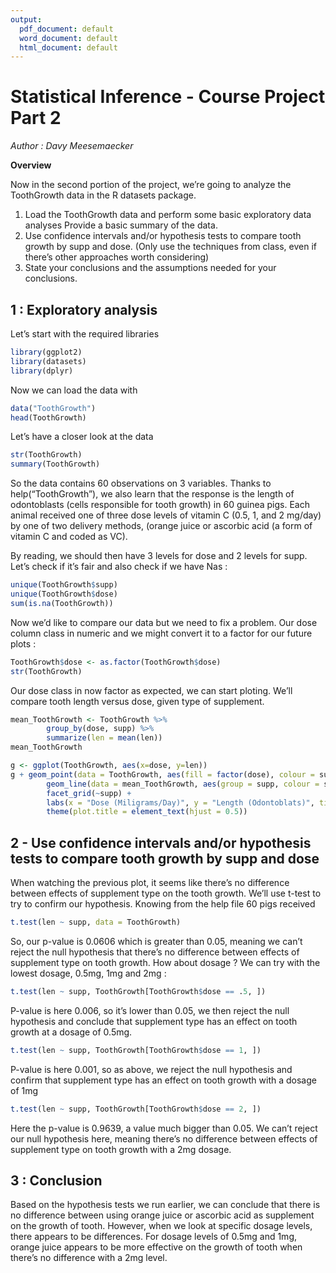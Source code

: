 ```yaml
---
output:
  pdf_document: default
  word_document: default
  html_document: default
---
```

**Statistical Inference - Course Project Part 2**
=================================================

*Author : Davy Meesemaecker*

**Overview**

Now in the second portion of the project, we're going to analyze the ToothGrowth data in the R datasets package.

1. Load the ToothGrowth data and perform some basic exploratory data analyses
   Provide a basic summary of the data.
2. Use confidence intervals and/or hypothesis tests to compare tooth growth by supp and dose. (Only use    the techniques from class, even if there's other approaches worth considering)
3. State your conclusions and the assumptions needed for your conclusions.

1 : Exploratory analysis
------------------------

Let's start with the required libraries
```r
library(ggplot2)
library(datasets)
library(dplyr)
```

Now we can load the data with
```r
data("ToothGrowth")
head(ToothGrowth)
```

Let's have a closer look at the data
```r
str(ToothGrowth)
summary(ToothGrowth)
```

So the data contains 60 observations on 3 variables. Thanks to help("ToothGrowth"), we also learn that the response is the length of odontoblasts (cells responsible for tooth growth) in 60 guinea pigs. Each animal received one of three dose levels of vitamin C (0.5, 1, and 2 mg/day) by one of two delivery methods, (orange juice or ascorbic acid (a form of vitamin C and coded as VC).

By reading, we should then have 3 levels for dose and 2 levels for supp. Let's check if it's fair and also check if we have Nas :
```r
unique(ToothGrowth$supp)
unique(ToothGrowth$dose)
sum(is.na(ToothGrowth))
```

Now we'd like to compare our data but we need to fix a problem. Our dose column class in numeric and we might convert it to a factor for our future plots :
```r
ToothGrowth$dose <- as.factor(ToothGrowth$dose)
str(ToothGrowth)
```

Our dose class in now factor as expected, we can start ploting. We'll compare tooth length versus dose, given type of supplement.

```r
mean_ToothGrowth <- ToothGrowth %>%
        group_by(dose, supp) %>%
        summarize(len = mean(len))
mean_ToothGrowth

g <- ggplot(ToothGrowth, aes(x=dose, y=len))
g + geom_point(data = ToothGrowth, aes(fill = factor(dose), colour = supp), size = 4, alpha = 0.5) +
        geom_line(data = mean_ToothGrowth, aes(group = supp, colour = supp)) + 
        facet_grid(~supp) +
        labs(x = "Dose (Miligrams/Day)", y = "Length (Odontoblats)", title = "length vs dose, given type of supplement") + 
        theme(plot.title = element_text(hjust = 0.5))
```


2 - Use confidence intervals and/or hypothesis tests to compare tooth growth by supp and dose
---------------------------------------------------------------------------------------------

When watching the previous plot, it seems like there's no difference between effects of supplement type on the tooth growth. We'll use t-test to try to confirm our hypothesis. Knowing from the help file 60 pigs received
```r
t.test(len ~ supp, data = ToothGrowth)
```

So, our p-value is 0.0606 which is greater than 0.05, meaning we can't reject the null hypothesis that there's no difference between effects of supplement type on tooth growth. How about dosage ? We can try with the lowest dosage, 0.5mg, 1mg and 2mg :
```r
t.test(len ~ supp, ToothGrowth[ToothGrowth$dose == .5, ])
```

P-value is here 0.006, so it's lower than 0.05, we then reject the null hypothesis and conclude that supplement type has an effect on tooth growth at a dosage of 0.5mg.
```r
t.test(len ~ supp, ToothGrowth[ToothGrowth$dose == 1, ])
```
P-value is here 0.001, so as above, we reject the null hypothesis and confirm that supplement type has an effect on tooth growth with a dosage of 1mg
```r
t.test(len ~ supp, ToothGrowth[ToothGrowth$dose == 2, ])
```
Here the p-value is 0.9639, a value much bigger than 0.05. We can't reject our null hypothesis here, meaning there's no difference between effects of supplement type on tooth growth with a 2mg dosage.

3 : Conclusion
--------------

Based on the hypothesis tests we run earlier, we can conclude that there is no difference between using orange juice or ascorbic acid as supplement on the growth of tooth. However, when we look at specific dosage levels, there appears to be differences. For dosage levels of 0.5mg and 1mg, orange juice appears to be more effective on the growth of tooth when there's no difference with a 2mg level.
